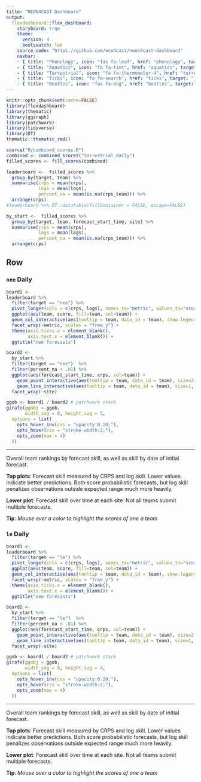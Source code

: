```yaml
---
title: "NEON4CAST Dashboard"
output:
  flexdashboard::flex_dashboard:
    storyboard: true
    theme: 
      version: 4
      bootswatch: lux
    source_code: "https://github.com/eco4cast/neon4cast-dashboard"
    navbar:
    - { title: "Phenology", icon: "fas fa-leaf", href: "phenology", target: "_blank"}
    - { title: "Aquatics", icon: "fa fa-tint", href: "aquatics", target: "_blank"}
    - { title: "Terrestrial", icon: "fa fa-thermometer-4", href: "terrestrial", target: "_blank"}
    - { title: "Ticks", icon: "fa fa-search", href: "ticks", target: "_blank"}
    - { title: "Beetles", icon: "fas fa-bug", href: "beetles", target: "_blank"}    
---
```


```r
knitr::opts_chunk$set(cache=FALSE)
library(flexdashboard)
library(thematic)
library(ggiraph)
library(patchwork)
library(tidyverse)
library(DT)
thematic::thematic_rmd()
```

```r
source("R/combined_scores.R")
combined <- combined_scores("terrestrial_daily")
filled_scores <- fill_scores(combined)
```


```r

leaderboard <-  filled_scores %>% 
  group_by(target, team) %>%
  summarise(crps = mean(crps),
            logs = mean(logs),
            percent_na = mean(is.na(crps_team))) %>% 
  arrange(crps)
#leaderboard %>% DT::datatable(fillContainer = FALSE, escape=FALSE)
```
```r
by_start <-  filled_scores %>% 
  group_by(target, team, forecast_start_time, site) %>%
  summarise(crps = mean(crps),
            logs = mean(logs),
            percent_na = mean(is.na(crps_team))) %>% 
  arrange(crps)
```


## Row {data-height=650 }

### `nee` Daily


```r
board1 <- 
leaderboard %>% 
  filter(target == "nee") %>%
  pivot_longer(cols = c(crps, logs), names_to="metric", values_to="score") %>%
  ggplot(aes(team, score, fill=team, col=team)) + 
  geom_col_interactive(aes(tooltip = team, data_id = team), show.legend = FALSE) + 
  facet_wrap(~metric, scales = "free_y") + 
  theme(axis.ticks.x = element_blank(),
        axis.text.x = element_blank()) + 
  ggtitle("nee forecasts")
```



```r
board2 <- 
  by_start %>% 
  filter(target == "nee")  %>% 
  filter(percent_na < .01) %>%
  ggplot(aes(forecast_start_time, crps, col=team)) + 
    geom_point_interactive(aes(tooltip = team, data_id = team), size=2, show.legend = FALSE) +
    geom_line_interactive(aes(tooltip = team, data_id = team), size=1, show.legend = FALSE) + 
  facet_wrap(~site)
```


```r
ggob <- board1 / board2 # patchwork stack
girafe(ggobj = ggob,
       width_svg = 8, height_svg = 5,
  options = list(
    opts_hover_inv(css = "opacity:0.20;"),
    opts_hover(css = "stroke-width:2;"),
    opts_zoom(max = 4)
  ))
```

***


Overall team rankings by forecast skill, as well as skill by date of initial forecast.


**Top plots**: Forecast skill measured by CRPS and log skill. 
Lower values indicate better predictions. Both score  probabilistic forecasts,
but log skill penalizes observations outside expected range much more heavily.

**Lower plot**: Forecast skill over time at each site. Not all teams submit multiple forecasts.


**Tip**: _Mouse over a color to highlight the scores of one a team_



### `le` Daily


```r
board1 <- 
leaderboard %>% 
  filter(target == "le") %>%
  pivot_longer(cols = c(crps, logs), names_to="metric", values_to="score") %>%
  ggplot(aes(team, score, fill=team, col=team)) + 
  geom_col_interactive(aes(tooltip = team, data_id = team), show.legend = FALSE) + 
  facet_wrap(~metric, scales = "free_y") + 
  theme(axis.ticks.x = element_blank(),
        axis.text.x = element_blank()) + 
  ggtitle("nee forecasts")
```



```r
board2 <- 
  by_start %>% 
  filter(target == "le")  %>% 
  filter(percent_na < .01) %>%
  ggplot(aes(forecast_start_time, crps, col=team)) + 
    geom_point_interactive(aes(tooltip = team, data_id = team), size=2, show.legend = FALSE) +
    geom_line_interactive(aes(tooltip = team, data_id = team), size=1, show.legend = FALSE) + 
  facet_wrap(~site)
```


```r
ggob <- board1 / board2 # patchwork stack
girafe(ggobj = ggob,
       width_svg = 8, height_svg = 4,
  options = list(
    opts_hover_inv(css = "opacity:0.20;"),
    opts_hover(css = "stroke-width:2;"),
    opts_zoom(max = 4)
  ))
```

***


Overall team rankings by forecast skill, as well as skill by date of initial forecast.


**Top plots**: Forecast skill measured by CRPS and log skill. 
Lower values indicate better predictions. Both score  probabilistic forecasts,
but log skill penalizes observations outside expected range much more heavily.

**Lower plot**: Forecast skill over time at each site. Not all teams submit multiple forecasts.


**Tip**: _Mouse over a color to highlight the scores of one a team_





